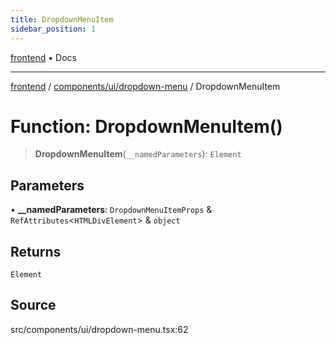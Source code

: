 ```yaml
---
title: DropdownMenuItem
sidebar_position: 1
---
```


[frontend](../../../..) • Docs

***

[frontend](../../../..) / [components/ui/dropdown-menu](..) / DropdownMenuItem

# Function: DropdownMenuItem()

> **DropdownMenuItem**(`__namedParameters`): `Element`

## Parameters

• **\_\_namedParameters**: `DropdownMenuItemProps` & `RefAttributes`\<`HTMLDivElement`\> & `object`

## Returns

`Element`

## Source

src/components/ui/dropdown-menu.tsx:62
